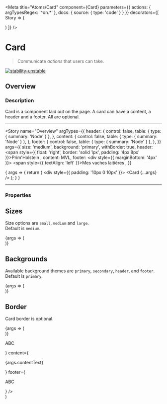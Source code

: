 
<Meta
  title="Atoms/Card"
  component={Card}
  parameters={{
    actions: { argTypesRegex: '^on.*' },
    docs: {
      source: {
        type: 'code'
      }
    }
  }}
  decorators={[
    Story => (
      <ThemeProvider>
        <div className="component-story-main">
          <ThemeSwitcher />
          <Story />
        </div>
      </ThemeProvider>
    )
  ]}
/>

# Card

> Communicate _actions_ that users can take.

[![stability-unstable](https://img.shields.io/badge/stability-unstable-yellow.svg)](https://github.com/emersion/stability-badges#unstable)

## Overview

### Description

Card is a component laid out on the page. A card can have a content, a header and a footer. All are optional.

---

<Story
  name="Overview"
  argTypes={{
    header: {
      control: false,
      table: {
        type: { summary: 'Node' }
      },
    },
    content: {
      control: false,
      table: {
        type: { summary: 'Node' }
      },
    },
    footer: {
      control: false,
      table: {
        type: { summary: 'Node' }
      },
    },
  }}
  args={{
    size: 'medium',
    background: 'primary',
    withBorder: true,
    header: <Typography as="div" fontFamily="brand" fontSize="small" fontWeight="light">
        <span style={{ float: 'right', border: 'solid 1px', padding: '4px 8px' }}>Prim'Holstein</span>
      </Typography>,
    content: <Typography 
        as="div" 
        fontFamily="secondary" 
        fontSize="x-large" 
        fontWeight="xlight"
        color="highlighted-text"
      >MVL</Typography>,
    footer: <div style={{ marginBottom: '4px' }}><Typography as="div" fontFamily="brand" fontSize="medium" fontWeight="bold" color="success">
        <span style={{ textAlign: 'left' }}>Mes vaches laitières</span>
      </Typography></div>,
  }}
>
  {
    args => { 
      return (
        <div style={{ padding: '10px 0 10px' }}>
          <Card {...args} />
        </div>
      );
    }
  }
</Story>

---

### Properties

<ArgsTable story="Overview" />

## Sizes

Size options are `small`, `medium` and `large`.  
Default is `medium`.

<Canvas>
  <Story name="Sizes">
    {args => (
      <div style={{
        display: 'flex', 
        justifyContent:'space-between', 
        flexDirection: 'column', 
        alignItems: 'center'
        }}
      >
        <CardWithTypographies
          contentText='small'
          cardSize='small'
          cardBackground='primary'
          isWithBorder={false}
        />
        <CardWithTypographies
          contentText='medium'
          cardSize='medium'
          cardBackground='primary'
          isWithBorder={false}
        />
        <CardWithTypographies
          contentText='large'
          cardSize='large'
          cardBackground='primary'
          isWithBorder={false}
        />
      </div>
    )}
  </Story>
</Canvas>

## Backgrounds

Available background themes are `primary`, `secondary`, `header`, and `footer`.  
Default is `primary`.

<Canvas>
  <Story name="Backgrounds">
    {args => (
      <div style={{
        display: 'flex', 
        justifyContent:'space-between', 
        flexDirection: 'column', 
        alignItems: 'center'
        }}
      >
        <CardWithTypographies
          contentText='primary'
          cardSize='medium'
          cardBackground='primary'
          isWithBorder={false}
        />
        <CardWithTypographies
          contentText='secondary'
          cardSize='medium'
          cardBackground='secondary'
          isWithBorder={false}
        />
        <CardWithTypographies
          contentText='header'
          cardSize='medium'
          cardBackground='header'
          isWithBorder={false}
        />
        <CardWithTypographies
          contentText='footer'
          cardSize='medium'
          cardBackground='footer'
          isWithBorder={false}
        />
      </div>
    )}
  </Story>
</Canvas>

## Border

Card border is optional.

<Canvas>
  <Story name="Border">
    {args => (
      <div style={{
        display: 'flex', 
        justifyContent:'space-between', 
        flexDirection: 'column', 
        alignItems: 'center'
        }}
      >
        <CardWithTypographies
          contentText='with border'
          cardSize='medium'
          cardBackground='primary'
          isWithBorder={true}
        />
        <CardWithTypographies
          contentText='without border'
          cardSize='medium'
          cardBackground='primary'
          isWithBorder={false}
        />
      </div>
    )}
  </Story>
</Canvas>


  <div style={{marginBottom: '10px', marginTop: '10px'}}>
    <Card          
      size={args.cardSize}
      background={args.cardBackground}
      withBorder={args.isWithBorder}
      header={<Typography as="div" fontFamily="brand" fontSize="small">
          <p style={{ textAlign: 'right'}}>ABC</p>
        </Typography>}
      content={<Typography as="div" fontFamily="brand" fontSize="medium">
          <p style={{ textAlign: 'center'}}>{args.contentText}</p>
        </Typography>}
      footer={<Typography as="div" fontFamily="brand" fontSize="small">
          <p style={{ textAlign: 'left'}}>ABC</p>
        </Typography>}
    />
  </div>
)

